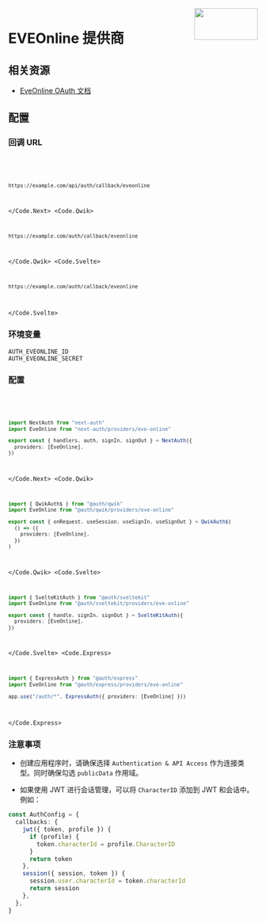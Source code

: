 
<img align="right" src="/img/providers/eveonline.svg" height="64" width="128" />

# EVEOnline 提供商

## 相关资源

- [EveOnline OAuth 文档](https://developers.eveonline.com/blog/article/sso-to-authenticated-calls)

## 配置

### 回调 URL

<Code>
  <Code.Next>

```bash
https://example.com/api/auth/callback/eveonline
```

  </Code.Next>
  <Code.Qwik>

```bash
https://example.com/auth/callback/eveonline
```

  </Code.Qwik>
  <Code.Svelte>

```bash
https://example.com/auth/callback/eveonline
```

  </Code.Svelte>
</Code>

### 环境变量

```
AUTH_EVEONLINE_ID
AUTH_EVEONLINE_SECRET
```

### 配置

<Code>
  <Code.Next>

```ts filename="/auth.ts"
import NextAuth from "next-auth"
import EveOnline from "next-auth/providers/eve-online"

export const { handlers, auth, signIn, signOut } = NextAuth({
  providers: [EveOnline],
})
```

  </Code.Next>
  <Code.Qwik>
  
```ts filename="/src/routes/plugin@auth.ts"
import { QwikAuth$ } from "@auth/qwik"
import EveOnline from "@auth/qwik/providers/eve-online"

export const { onRequest, useSession, useSignIn, useSignOut } = QwikAuth$(
  () => ({
    providers: [EveOnline],
  })
)
```

  </Code.Qwik>
  <Code.Svelte>

```ts filename="/src/auth.ts"
import { SvelteKitAuth } from "@auth/sveltekit"
import EveOnline from "@auth/sveltekit/providers/eve-online"

export const { handle, signIn, signOut } = SvelteKitAuth({
  providers: [EveOnline],
})
```

  </Code.Svelte>
  <Code.Express>

```ts filename="/src/app.ts"
import { ExpressAuth } from "@auth/express"
import EveOnline from "@auth/express/providers/eve-online"

app.use("/auth/*", ExpressAuth({ providers: [EveOnline] }))
```

  </Code.Express>
</Code>

### 注意事项

- 创建应用程序时，请确保选择 `Authentication & API Access` 作为连接类型。同时确保勾选 `publicData` 作用域。

- 如果使用 JWT 进行会话管理，可以将 `CharacterID` 添加到 JWT 和会话中。例如：

```ts
const AuthConfig = {
  callbacks: {
    jwt({ token, profile }) {
      if (profile) {
        token.characterId = profile.CharacterID
      }
      return token
    },
    session({ session, token }) {
      session.user.characterId = token.characterId
      return session
    },
  },
}
```
